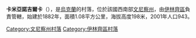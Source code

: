 {{coord|48|57|41|N|29|28|54|E|scale:30000|display=title}}

'''卡米亞諾吉爾卡'''（{{lang-uk|Кам'яногірка}}），是[[烏克蘭|烏克蘭]]的村落，位於該國西南部[[文尼察州|文尼察州]]，由[[伊林齊區|伊林齊區]]負責管轄，始建於1882年，面積1.08平方公里，海拔高度198米，2001年人口943。

[[Category:文尼察州村落|Category:文尼察州村落]]
[[Category:伊林齊區村落|Category:伊林齊區村落]]


{{Vinnytsia-geo-stub}}